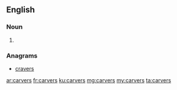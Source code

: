 ==English==

===Noun===
{{head|en|plural}}

# {{plural of|carver|lang=en|nocat=1}}

===Anagrams===
* [[cravers#English|cravers]]

[[ar:carvers]]
[[fr:carvers]]
[[ku:carvers]]
[[mg:carvers]]
[[my:carvers]]
[[ta:carvers]]